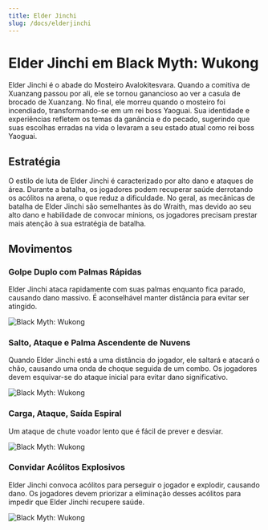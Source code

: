 ```yaml
---
title: Elder Jinchi
slug: /docs/elderjinchi
---
```


# Elder Jinchi em Black Myth: Wukong

Elder Jinchi é o abade do Mosteiro Avalokitesvara. Quando a comitiva de Xuanzang passou por ali, ele se tornou ganancioso ao ver a casula de brocado de Xuanzang. No final, ele morreu quando o mosteiro foi incendiado, transformando-se em um rei boss Yaoguai. Sua identidade e experiências refletem os temas da ganância e do pecado, sugerindo que suas escolhas erradas na vida o levaram a seu estado atual como rei boss Yaoguai.

## Estratégia

O estilo de luta de Elder Jinchi é caracterizado por alto dano e ataques de área. Durante a batalha, os jogadores podem recuperar saúde derrotando os acólitos na arena, o que reduz a dificuldade. No geral, as mecânicas de batalha de Elder Jinchi são semelhantes às do Wraith, mas devido ao seu alto dano e habilidade de convocar minions, os jogadores precisam prestar mais atenção à sua estratégia de batalha.

## Movimentos

### Golpe Duplo com Palmas Rápidas

Elder Jinchi ataca rapidamente com suas palmas enquanto fica parado, causando dano massivo. É aconselhável manter distância para evitar ser atingido.

<img src="https://image.informedainews.com/j1.gif" alt="Black Myth: Wukong"/>

### Salto, Ataque e Palma Ascendente de Nuvens

Quando Elder Jinchi está a uma distância do jogador, ele saltará e atacará o chão, causando uma onda de choque seguida de um combo. Os jogadores devem esquivar-se do ataque inicial para evitar dano significativo.

<img src="https://image.informedainews.com/j2.gif" alt="Black Myth: Wukong"/>

### Carga, Ataque, Saída Espiral

Um ataque de chute voador lento que é fácil de prever e desviar.

<img src="https://image.informedainews.com/j3.gif" alt="Black Myth: Wukong"/>

### Convidar Acólitos Explosivos

Elder Jinchi convoca acólitos para perseguir o jogador e explodir, causando dano. Os jogadores devem priorizar a eliminação desses acólitos para impedir que Elder Jinchi recupere saúde.

<img src="https://image.informedainews.com/j4.gif" alt="Black Myth: Wukong"/>
